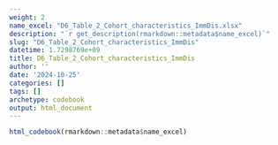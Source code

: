 ```yaml
---
weight: 2
name_excel: "D6_Table_2_Cohort_characteristics_ImmDis.xlsx"
description: "`r get_description(rmarkdown::metadata$name_excel)`"
slug: "D6_Table_2_Cohort_characteristics_ImmDis"
datetime: 1.7298769e+09
title: D6_Table_2_Cohort_characteristics_ImmDis
author: ''
date: '2024-10-25'
categories: []
tags: []
archetype: codebook
output: html_document
---
```


```r
html_codebook(rmarkdown::metadata$name_excel)
```
